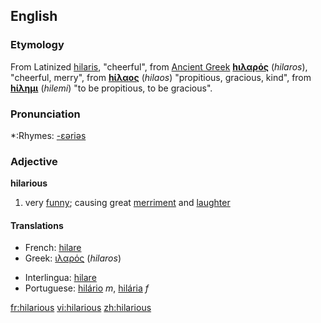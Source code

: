 ==English==
===Etymology===
From Latinized {{Gr.}} [[hilaris]], "cheerful", from [[Ancient Greek]] 
'''[[hιλαρός]]''' (''hilaros''), "cheerful, merry", from '''[[hίλαος]]''' (''hilaos'') "propitious, gracious, kind", from '''[[hίλημι]]''' (''hilemi'') "to be  propitious, to be gracious".

===Pronunciation===
*:Rhymes: [[Rhymes:English:-ɛəriəs|-ɛəriəs]]

===Adjective===
'''hilarious'''
# very [[funny]]; causing great [[merriment]] and [[laughter]]

====Translations====
{{top}}
*French: [[hilare]]
*Greek: [[ιλαρός]] (''hilaros'') {{m}}
{{mid}}
*Interlingua: [[hilare]]
*Portuguese: [[hilário]] ''m'', [[hilária]] ''f''
{{bottom}}

[[fr:hilarious]]
[[vi:hilarious]]
[[zh:hilarious]]